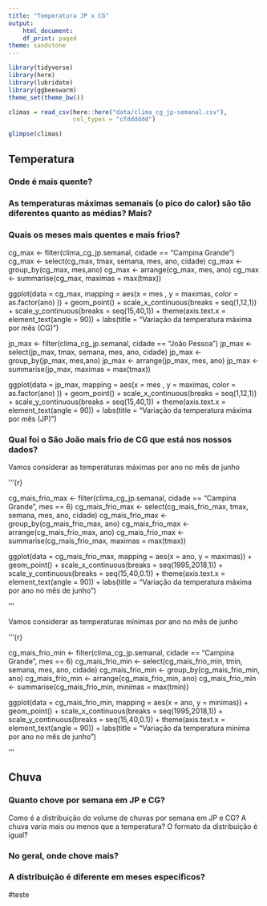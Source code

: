 ```yaml
---
title: "Temperatura JP x CG"
output:
    html_document:
    df_print: paged
theme: sandstone
---
```


```r
library(tidyverse)
library(here)
library(lubridate)
library(ggbeeswarm)
theme_set(theme_bw())
```

```r
climas = read_csv(here::here("data/clima_cg_jp-semanal.csv"), 
                  col_types = "cTdddddd")

glimpse(climas)
```

## Temperatura

### Onde é mais quente?


### As temperaturas máximas semanais (o pico do calor) são tão diferentes quanto as médias? Mais?  


### Quais os meses mais quentes e mais frios?

cg_max <- filter(clima_cg_jp.semanal, cidade == "Campina Grande")
cg_max <- select(cg_max, tmax, semana, mes, ano, cidade)
cg_max <- group_by(cg_max, mes,ano)
cg_max <- arrange(cg_max, mes, ano)
cg_max <- summarise(cg_max, maximas = max(tmax))

 ggplot(data = cg_max, mapping = aes(x = mes , y = maximas, color = as.factor(ano) )) + 
  geom_point() +
  scale_x_continuous(breaks = seq(1,12,1)) +
  scale_y_continuous(breaks = seq(15,40,1)) +
  theme(axis.text.x = element_text(angle = 90)) +
  labs(title = "Variação da temperatura máxima por mês (CG)")
  

jp_max <- filter(clima_cg_jp.semanal, cidade == "João Pessoa")
jp_max <- select(jp_max, tmax, semana, mes, ano, cidade)
jp_max <- group_by(jp_max, mes,ano)
jp_max <- arrange(jp_max, mes, ano)
jp_max <- summarise(jp_max, maximas = max(tmax))

 ggplot(data = jp_max, mapping = aes(x = mes , y = maximas, color = as.factor(ano) )) + 
  geom_point() +
  scale_x_continuous(breaks = seq(1,12,1)) +
  scale_y_continuous(breaks = seq(15,40,1)) +
  theme(axis.text.x = element_text(angle = 90)) +
  labs(title = "Variação da temperatura máxima por mês (JP)")

### Qual foi o São João  mais frio de CG que está nos nossos dados?

Vamos considerar as temperaturas máximas por ano no mês de junho


'''{r}

cg_mais_frio_max <- filter(clima_cg_jp.semanal, cidade == "Campina Grande", mes == 6)
cg_mais_frio_max <- select(cg_mais_frio_max, tmax, semana, mes, ano, cidade)
cg_mais_frio_max <- group_by(cg_mais_frio_max, ano)
cg_mais_frio_max <- arrange(cg_mais_frio_max, ano)
cg_mais_frio_max <- summarise(cg_mais_frio_max, maximas = max(tmax))

  ggplot(data = cg_mais_frio_max, mapping = aes(x = ano, y = maximas)) + 
  geom_point() +
  scale_x_continuous(breaks = seq(1995,2018,1)) +
  scale_y_continuous(breaks = seq(15,40,0.1)) +
  theme(axis.text.x = element_text(angle = 90)) +
  labs(title = "Variação da temperatura máxima por ano no mês de junho") 

'''

Vamos considerar as temperaturas mínimas por ano no mês de junho


'''{r}

cg_mais_frio_min <- filter(clima_cg_jp.semanal, cidade == "Campina Grande", mes == 6)
cg_mais_frio_min <- select(cg_mais_frio_min, tmin, semana, mes, ano, cidade)
cg_mais_frio_min <- group_by(cg_mais_frio_min, ano)
cg_mais_frio_min <- arrange(cg_mais_frio_min, ano)
cg_mais_frio_min <- summarise(cg_mais_frio_min, minimas = max(tmin))

  ggplot(data = cg_mais_frio_min, mapping = aes(x = ano, y = minimas)) + 
  geom_point() +
  scale_x_continuous(breaks = seq(1995,2018,1)) +
  scale_y_continuous(breaks = seq(15,40,0.1)) +
  theme(axis.text.x = element_text(angle = 90)) +
  labs(title = "Variação da temperatura mínima por ano no mês de junho") 

'''

## Chuva

### Quanto chove por semana em JP e CG?

Como é a distribuição do volume de chuvas por semana em JP e CG? A chuva varia mais ou menos que a temperatura? O formato da distribuição é igual? 

### No geral, onde chove mais?

<!-- cg_mais_frio <- filter(clima_cg_jp.semanal, cidade == "Campina Grande") -->
<!-- cg_mais_frio <- select(cg_mais_frio, chuva, semana, mes, ano, cidade) -->
<!-- cg_mais_frio <- arrange(cg_mais_frio, semana) -->
<!-- cg_mais_frio <- group_by(cg_mais_frio, cidade, ano, mes) -->
<!-- cg_mais_frio <- summarise(cg_mais_frio, mais_chuva = max(chuva)) -->

<!--     arrange(cg_mais_frio, ) -->


<!--     ggplot(mapping = aes(x = cidade, y = mais_chuva)) +  -->
<!--     geom_col() -->

### A distribuição é diferente em meses específicos? 

#teste

